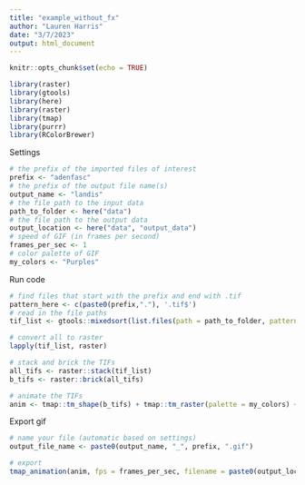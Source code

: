 ```yaml
---
title: "example_without_fx"
author: "Lauren Harris"
date: "3/7/2023"
output: html_document
---
```


```r
knitr::opts_chunk$set(echo = TRUE)
```

```r
library(raster)
library(gtools)
library(here)
library(raster)
library(tmap)
library(purrr)
library(RColorBrewer)
```

Settings
```r
# the prefix of the imported files of interest
prefix <- "adenfasc"
# the prefix of the output file name(s)
output_name <- "landis"
# the file path to the input data
path_to_folder <- here("data")
# the file path to the output data
output_location <- here("data", "output_data")
# speed of GIF (in frames per second)
frames_per_sec <- 1
# color palette of GIF
my_colors <- "Purples"
```

Run code
```r
# find files that start with the prefix and end with .tif
pattern_here <- c(paste0(prefix,"."), '.tif$')
# read in the file paths
tif_list <- gtools::mixedsort(list.files(path = path_to_folder, pattern=pattern_here, all.files = TRUE, full.names = TRUE,), decreasing = TRUE)

# convert all to raster
lapply(tif_list, raster)

# stack and brick the TIFs
all_tifs <- raster::stack(tif_list)
b_tifs <- raster::brick(all_tifs)

# animate the TIFs
anim <- tmap::tm_shape(b_tifs) + tmap::tm_raster(palette = my_colors) + tmap::tm_facets(nrow = 1, ncol = 1)
```

Export gif
```r
# name your file (automatic based on settings)
output_file_name <- paste0(output_name, "_", prefix, ".gif")

# export
tmap_animation(anim, fps = frames_per_sec, filename = paste0(output_location, "/", output_file_name))
```

